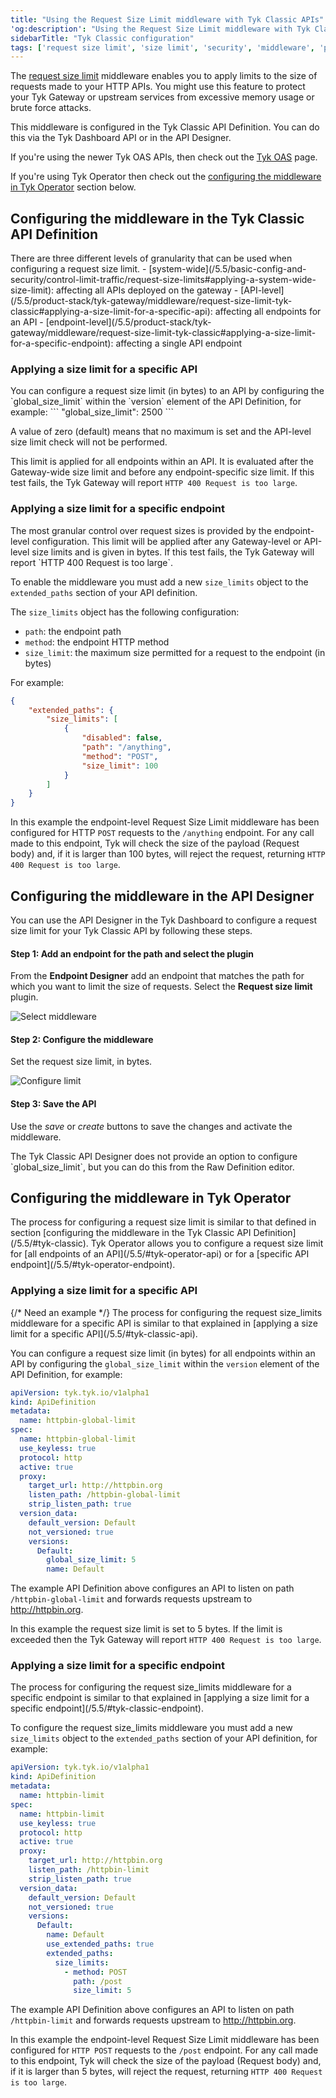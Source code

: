 ```yaml
---
title: "Using the Request Size Limit middleware with Tyk Classic APIs"
'og:description': "Using the Request Size Limit middleware with Tyk Classic APIs"
sidebarTitle: "Tyk Classic configuration"
tags: ['request size limit', 'size limit', 'security', 'middleware', 'per-endpoint', 'per-API', 'Tyk Classic', 'Tyk Classic API']
---
```


The [request size limit](/5.5/basic-config-and-security/control-limit-traffic/request-size-limits) middleware enables you to apply limits to the size of requests made to your HTTP APIs. You might use this feature to protect your Tyk Gateway or upstream services from excessive memory usage or brute force attacks.

This middleware is configured in the Tyk Classic API Definition. You can do this via the Tyk Dashboard API or in the API Designer.

If you're using the newer Tyk OAS APIs, then check out the [Tyk OAS](/5.5/product-stack/tyk-gateway/middleware/request-size-limit-tyk-oas) page.

If you're using Tyk Operator then check out the [configuring the middleware in Tyk Operator](/5.5/#tyk-operator) section below.

<h2 id="tyk-classic">Configuring the middleware in the Tyk Classic API Definition</h2>
There are three different levels of granularity that can be used when configuring a request size limit.
- [system-wide](/5.5/basic-config-and-security/control-limit-traffic/request-size-limits#applying-a-system-wide-size-limit): affecting all APIs deployed on the gateway
- [API-level](/5.5/product-stack/tyk-gateway/middleware/request-size-limit-tyk-classic#applying-a-size-limit-for-a-specific-api): affecting all endpoints for an API
- [endpoint-level](/5.5/product-stack/tyk-gateway/middleware/request-size-limit-tyk-classic#applying-a-size-limit-for-a-specific-endpoint): affecting a single API endpoint

<h3 id="tyk-classic-api">Applying a size limit for a specific API</h3>
You can configure a request size limit (in bytes) to an API by configuring the `global_size_limit` within the `version` element of the API Definition, for example:
```
"global_size_limit": 2500 
```

A value of zero (default) means that no maximum is set and the API-level size limit check will not be performed.

This limit is applied for all endpoints within an API. It is evaluated after the Gateway-wide size limit and before any endpoint-specific size limit. If this test fails, the Tyk Gateway will report `HTTP 400 Request is too large`.

<h3 id="tyk-classic-endpoint">Applying a size limit for a specific endpoint</h3>
The most granular control over request sizes is provided by the endpoint-level configuration. This limit will be applied after any Gateway-level or API-level size limits and is given in bytes. If this test fails, the Tyk Gateway will report `HTTP 400 Request is too large`.

To enable the middleware you must add a new `size_limits` object to the `extended_paths` section of your API definition.

The `size_limits` object has the following configuration:
- `path`: the endpoint path
- `method`: the endpoint HTTP method
- `size_limit`: the maximum size permitted for a request to the endpoint (in bytes)

For example:
```.json  {linenos=true, linenostart=1}
{
    "extended_paths": {
        "size_limits": [
            {
                "disabled": false,
                "path": "/anything",
                "method": "POST",
                "size_limit": 100
            }
        ]
    }
}
```

In this example the endpoint-level Request Size Limit middleware has been configured for HTTP `POST` requests to the `/anything` endpoint. For any call made to this endpoint, Tyk will check the size of the payload (Request body) and, if it is larger than 100 bytes, will reject the request, returning `HTTP 400 Request is too large`.

## Configuring the middleware in the API Designer

You can use the API Designer in the Tyk Dashboard to configure a request size limit for your Tyk Classic API by following these steps.

#### Step 1: Add an endpoint for the path and select the plugin

From the **Endpoint Designer** add an endpoint that matches the path for which you want to limit the size of requests. Select the **Request size limit** plugin.

<img src="/img/2.10/request_size_limit.png" alt="Select middleware" />

#### Step 2: Configure the middleware

Set the request size limit, in bytes.
    
<img src="/img/2.10/request_size_settings.png" alt="Configure limit" />

#### Step 3: Save the API

Use the *save* or *create* buttons to save the changes and activate the middleware.


<Note>
The Tyk Classic API Designer does not provide an option to configure `global_size_limit`, but you can do this from the Raw Definition editor.
</Note>


<h2 id="tyk-operator">Configuring the middleware in Tyk Operator</h2>
The process for configuring a request size limit is similar to that defined in section [configuring the middleware in the Tyk Classic API Definition](/5.5/#tyk-classic). Tyk Operator allows you to configure a request size limit for [all endpoints of an API](/5.5/#tyk-operator-api) or for a [specific API endpoint](/5.5/#tyk-operator-endpoint).

<h3 id="tyk-operator-api">Applying a size limit for a specific API</h3>
{/* Need an example */}
The process for configuring the request size_limits middleware for a specific API is similar to that explained in [applying a size limit for a specific API](/5.5/#tyk-classic-api).

You can configure a request size limit (in bytes) for all endpoints within an API by configuring the `global_size_limit` within the `version` element of the API Definition, for example:

```yaml {linenos=true, linenostart=1, hl_lines=["19"]}
apiVersion: tyk.tyk.io/v1alpha1
kind: ApiDefinition
metadata:
  name: httpbin-global-limit
spec:
  name: httpbin-global-limit
  use_keyless: true
  protocol: http
  active: true
  proxy:
    target_url: http://httpbin.org
    listen_path: /httpbin-global-limit
    strip_listen_path: true
  version_data:
    default_version: Default
    not_versioned: true
    versions:
      Default:
        global_size_limit: 5
        name: Default
```

The example API Definition above configures an API to listen on path `/httpbin-global-limit` and forwards requests upstream to http://httpbin.org.

In this example the request size limit is set to 5 bytes. If the limit is exceeded then the Tyk Gateway will report `HTTP 400 Request is too large`.

<h3 id="tyk-operator-endpoint">Applying a size limit for a specific endpoint</h3>
The process for configuring the request size_limits middleware for a specific endpoint is similar to that explained in [applying a size limit for a specific endpoint](/5.5/#tyk-classic-endpoint).

To configure the request size_limits middleware you must add a new `size_limits` object to the `extended_paths` section of your API definition, for example:

```yaml {linenos=true, linenostart=1, hl_lines=["22-25"]}
apiVersion: tyk.tyk.io/v1alpha1
kind: ApiDefinition
metadata:
  name: httpbin-limit
spec:
  name: httpbin-limit
  use_keyless: true
  protocol: http
  active: true
  proxy:
    target_url: http://httpbin.org
    listen_path: /httpbin-limit
    strip_listen_path: true
  version_data:
    default_version: Default
    not_versioned: true
    versions:
      Default:
        name: Default
        use_extended_paths: true
        extended_paths:
          size_limits:
            - method: POST
              path: /post
              size_limit: 5
```

The example API Definition above configures an API to listen on path `/httpbin-limit` and forwards requests upstream to http://httpbin.org.

In this example the endpoint-level Request Size Limit middleware has been configured for `HTTP POST` requests to the `/post` endpoint. For any call made to this endpoint, Tyk will check the size of the payload (Request body) and, if it is larger than 5 bytes, will reject the request, returning `HTTP 400 Request is too large`.
